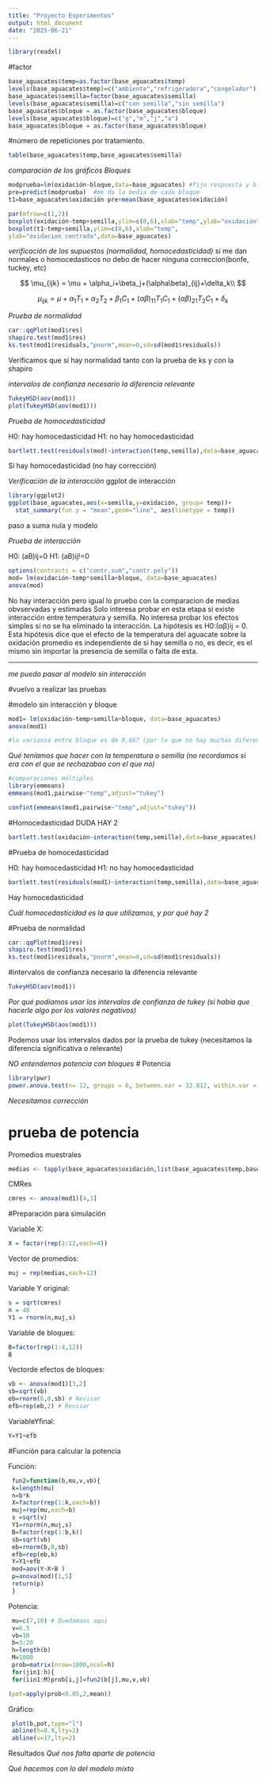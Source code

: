 ```yaml
---
title: "Proyecto Experimentos"
output: html_document
date: "2025-06-21"
---
```


```r
library(readxl)
```

#factor

```r
base_aguacates$temp=as.factor(base_aguacates$temp)
levels(base_aguacates$temp)=c("ambiente","refrigeradora","congelador") 
base_aguacates$semilla=factor(base_aguacates$semilla) 
levels(base_aguacates$semilla)=c("con semilla","sin semilla")
base_aguacates$bloque = as.factor(base_aguacates$bloque)
levels(base_aguacates$bloque)=c("g","m","j","a")
base_aguacates$bloque = as.factor(base_aguacates$bloque)

```


#número de repeticiones por tratamiento.

```r
table(base_aguacates$temp,base_aguacates$semilla)
```


*comparación de los gráficos Bloques*
```r
modprueba=lm(oxidación~bloque,data=base_aguacates) #fijo respuesta y bloque
pre=predict(modprueba)  #me da la media de cada bloque
t1=base_aguacates$oxidación-pre+mean(base_aguacates$oxidación)
```

```r
par(mfrow=c(1,2))
boxplot(oxidación~temp+semilla,ylim=c(0,6),xlab="temp",ylab="oxidación",data=base_aguacates)
boxplot(t1~temp+semilla,ylim=c(0,6),xlab="temp",
ylab="oxidacion centrada",data=base_aguacates)
```

*verificación de los supuestos (normalidad, homocedasticidad)*
si me dan normales o homocedasticos no debo de hacer ninguna correccion(bonfe, tuckey, etc)

$$
\mu_{ijk} = \mu + \alpha_i+\beta_j+(\alpha\beta)_{ij}+\delta_k\\
$$

$$
\mu_{ijk} = \mu + \alpha_1 T_1 + \alpha_2 T_2 + \beta_1 C_1 + (\alpha\beta)_{11} T_1 C_1 + (\alpha\beta)_{21} T_2 C_1 + \delta_k
$$

*Prueba de normalidad*

```r
car::qqPlot(mod1$res)
shapiro.test(mod1$res)
ks.test(mod1$residuals,"pnorm",mean=0,sd=sd(mod1$residuals))
```

Verificamos que sí hay normalidad tanto con la prueba de ks y con la shapiro

*intervalos de confianza necesario la diferencia relevante*
```r
TukeyHSD(aov(mod1))
plot(TukeyHSD(aov(mod1)))

```


*Prueba de homocedasticidad*

H0: hay homocedasticidad   H1: no hay homocedasticidad
```r
bartlett.test(residuals(mod)~interaction(temp,semilla),data=base_aguacates)
```
Sí hay homocedasticidad (no hay corrección)


*Verificación de la interacción*
ggplot de interacción
```r
library(ggplot2)
ggplot(base_aguacates,aes(x=semilla,y=oxidación, group= temp))+
  stat_summary(fun.y = "mean",geom="line", aes(linetype = temp))
```

paso a suma nula y modelo

*Prueba de interacción*

H0: (aB)ij=0  H1: (aB)ij!=0
```r
options(contrasts = c("contr.sum","contr.poly"))
mod= lm(oxidación~temp*semilla+bloque, data=base_aguacates)
anova(mod)
```

No hay interacción pero igual lo pruebo con la comparacion de medias obvservadas y estimadas
Solo interesa probar en esta etapa si existe interacción entre temperatura y semilla. No interesa probar los efectos simples si no se ha eliminado la interacción. La hipótesis es H0:(αβ)ij = 0. Esta hipótesis dice que el efecto de la temperatura del aguacate sobre la oxidación  promedio es independiente de si hay semilla o no, es decir, es el mismo sin importar la presencia de semilla o falta de esta.


____________________________________________________________________________________________

*me puedo pasar al modelo sin interacción*

#vuelvo a realizar las pruebas

#modelo sin interacción y bloque
```r
mod1= lm(oxidación~temp+semilla+bloque, data=base_aguacates)
anova(mod1)

#la varianza entre bloque es de 9,667 (por lo que no hay muchas diferencias de entre bloques)
```
*Qué teníamos que hacer con la temperatura o semilla (no recordamos si era con el que se rechazabao con el que no)*
```r
#comparaciones múltiples
library(emmeans)
emmeans(mod1,pairwise~"temp",adjust="tukey")

confint(emmeans(mod1,pairwise~"temp",adjust="tukey"))
```


#Homocedasticidad DUDA HAY 2

```r
bartlett.test(oxidación~interaction(temp,semilla),data=base_aguacates)
```

#Prueba de homocedasticidad

H0: hay homocedasticidad   H1: no hay homocedasticidad
```r
bartlett.test(residuals(mod1)~interaction(temp,semilla),data=base_aguacates)
```
Hay homocedasticidad

*Cuál homocedasticidad es la que utilizamos, y por qué hay 2*

#Prueba de normalidad

```r
car::qqPlot(mod1$res)
shapiro.test(mod1$res)
ks.test(mod1$residuals,"pnorm",mean=0,sd=sd(mod1$residuals))
```

#intervalos de confianza necesario la diferencia relevante

```r
TukeyHSD(aov(mod1))
```

*Por qué podíamos usar los intervalos de confianza de tukey (si había que hacerle algo por los valores negativos)*

```r
plot(TukeyHSD(aov(mod1)))
```

Podemos usar los intervalos dados por la prueba de tukey (necesitamos la diferencia significativa o relevante)



*NO entendemos potencia con bloques*
# Potencia
```r
library(pwr)
power.anova.test(n= 12, groups = 6, between.var = 32.812, within.var = 0.643)
```



*Necesitamos corrección*

# prueba de potencia
 
Promedios muestrales
```r
medias <- tapply(base_aguacates$oxidación,list(base_aguacates$temp,base_aguacates$semilla),mean)
```

CMRes
```r
cmres <- anova(mod1)[4,3]
```

#Preparación para simulación

Variable X:
```r
X = factor(rep(1:12,each=4))
```


Vector de promedios:
```r
muj = rep(medias,each=12)
```

Variable Y original:
```r
s = sqrt(cmres)
n = 48
Y1 = rnorm(n,muj,s)
```

Variable de bloques:
```r
B=factor(rep(1:4,12))
B
```

Vectorde efectos de bloques:
```r
vb <- anova(mod1)[3,2]
sb=sqrt(vb)
eb=rnorm(6,0,sb) # Revisar
efb=rep(eb,2) # Revisar
```

VariableYfinal:
```r
Y=Y1+efb
```

#Función para calcular la potencia

Función:
```r
 fun2=function(b,mu,v,vb){
 k=length(mu)
 n=b*k
 X=factor(rep(1:k,each=b))
 muj=rep(mu,each=b)
 s =sqrt(v)
 Y1=rnorm(n,muj,s)
 B=factor(rep(1:b,k))
 sb=sqrt(vb)
 eb=rnorm(b,0,sb)
 efb=rep(eb,k)
 Y=Y1+efb
 mod=aov(Y~X+B )
 p=anova(mod)[1,5]
 return(p)
 }
```

Potencia:
```r
 mu=c(7,10) # Quedamaos aqui
 v=6.5
 vb=10
 b=3:20
 h=length(b)
 M=1000
 prob=matrix(nrow=1000,ncol=h)
 for(jin1:h){
 for(iin1:M)prob[i,j]=fun2(b[j],mu,v,vb)
```

```r
(pot=apply(prob<0.05,2,mean))
```

Gráfico:
```r
 plot(b,pot,type="l")
 abline(h=0.9,lty=2)
 abline(v=17,lty=2)
```


Resultados
*Qué nos falta aparte de potencia*

*Qué hacemos con lo del modelo mixto*
